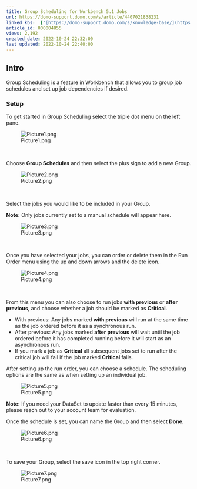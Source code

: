 ```yaml
---
title: Group Scheduling for Workbench 5.1 Jobs
url: https://domo-support.domo.com/s/article/4407021838231
linked_kbs:  ['[https://domo-support.domo.com/s/knowledge-base/](https://domo-support.domo.com/s/knowledge-base/)', '[https://domo-support.domo.com/s/](https://domo-support.domo.com/s/)', '[https://domo-support.domo.com/s/topic/0TO5w000000ZammGAC](https://domo-support.domo.com/s/topic/0TO5w000000ZammGAC)', '[https://domo-support.domo.com/s/topic/0TO5w000000ZaoPGAS](https://domo-support.domo.com/s/topic/0TO5w000000ZaoPGAS)', '[https://domo-support.domo.com/s/topic/0TO5w000000ZapUGAS](https://domo-support.domo.com/s/topic/0TO5w000000ZapUGAS)', '[https://domo-support.domo.com/s/article/4407021838231](https://domo-support.domo.com/s/article/4407021838231)', '[https://domo-support.domo.com/s/topic/0TO5w000000ZapUGAS/workbench-51](https://domo-support.domo.com/s/topic/0TO5w000000ZapUGAS/workbench-51)', '[https://domo-support.domo.com/s/article/360043429933](https://domo-support.domo.com/s/article/360043429933)', '[https://domo-support.domo.com/s/article/360043429953](https://domo-support.domo.com/s/article/360043429953)', '[https://domo-support.domo.com/s/article/360042925494](https://domo-support.domo.com/s/article/360042925494)', '[https://domo-support.domo.com/s/article/4408174643607](https://domo-support.domo.com/s/article/4408174643607)', '[https://domo-support.domo.com/s/article/360043429913](https://domo-support.domo.com/s/article/360043429913)', '[https://domo-support.domo.com/s/login/](https://domo-support.domo.com/s/login/)']
article_id: 000004855
views: 2,192
created_date: 2022-10-24 22:32:00
last updated: 2022-10-24 22:40:00
---
```




Intro
-----


Group Scheduling is a feature in Workbench that allows you to group job schedules and set up job dependencies if desired.


### Setup


To get started in Group Scheduling select the triple dot menu on the left pane.


![Picture1.png](Picture1.png)


 


Choose **Group Schedules** and then select the plus sign to add a new Group.


![Picture2.png](Picture2.png)


 


Select the jobs you would like to be included in your Group.







**Note:** Only jobs currently set to a manual schedule will appear here.



![Picture3.png](Picture3.png)


 


Once you have selected your jobs, you can order or delete them in the Run Order menu using the up and down arrows and the delete icon.


![Picture4.png](Picture4.png)


 


From this menu you can also choose to run jobs **with previous** or **after previous**, and choose whether a job should be marked as **Critical**.


* With previous: Any jobs marked **with previous** will run at the same time as the job ordered before it as a synchronous run.
* After previous: Any jobs marked **after previous** will wait until the job ordered before it has completed running before it will start as an asynchronous run.
* If you mark a job as **Critical** all subsequent jobs set to run after the critical job will fail if the job marked **Critical** fails.


After setting up the run order, you can choose a schedule. The scheduling options are the same as when setting up an individual job.


  
![Picture5.png](Picture5.png)







**Note:** If you need your DataSet to update faster than every 15 minutes, please reach out to your account team for evaluation.



Once the schedule is set, you can name the Group and then select **Done**.


![Picture6.png](Picture6.png)


 


To save your Group, select the save icon in the top right corner.


![Picture7.png](Picture7.png)

